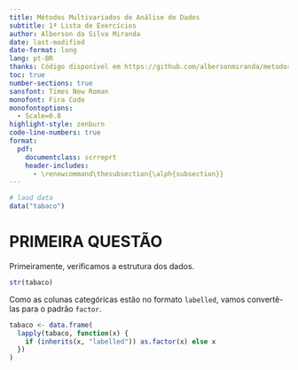 ```yaml
---
title: Métodos Multivariados de Análise de Dados
subtitle: 1ª Lista de Exercícios
author: Alberson da Silva Miranda
date: last-modified
date-format: long
lang: pt-BR
thanks: Código disponível em https://github.com/albersonmiranda/metodos_multivariados.
toc: true
number-sections: true
sansfont: Times New Roman 
monofont: Fira Code
monofontoptions:
  - Scale=0.8
highlight-style: zenburn
code-line-numbers: true
format:
  pdf:
    documentclass: scrreprt
    header-includes: 
      - \renewcommand\thesubsection{\alph{subsection}}
---
```


```r
# laod data
data("tabaco")
```

# PRIMEIRA QUESTÃO

Primeiramente, verificamos a estrutura dos dados.

```r
str(tabaco)
```

Como as colunas categóricas estão no formato `labelled`, vamos convertê-las para o padrão `factor`.

```r
tabaco <- data.frame(
  lapply(tabaco, function(x) {
    if (inherits(x, "labelled")) as.factor(x) else x
  })
)
```